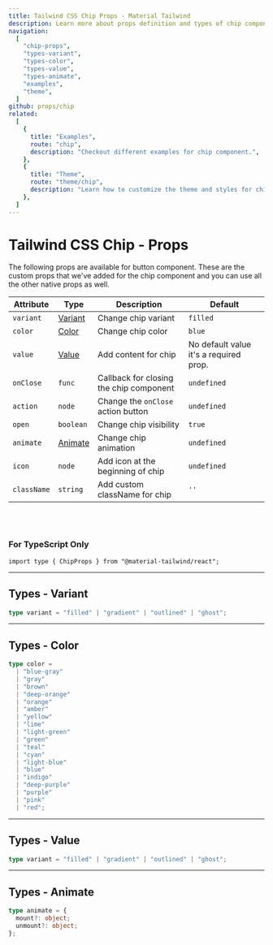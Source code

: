 ```yaml
---
title: Tailwind CSS Chip Props - Material Tailwind
description: Learn more about props definition and types of chip component.
navigation:
  [
    "chip-props",
    "types-variant",
    "types-color",
    "types-value",
    "types-animate",
    "examples",
    "theme",
  ]
github: props/chip
related:
  [
    {
      title: "Examples",
      route: "chip",
      description: "Checkout different examples for chip component.",
    },
    {
      title: "Theme",
      route: "theme/chip",
      description: "Learn how to customize the theme and styles for chip component.",
    },
  ]
---
```


# Tailwind CSS Chip - Props

<span id="alert-props" className="scroll-mt-48" />
The following props are available for button component. These are the custom props
that we've added for the chip component and you can use all the other native props
as well.

| Attribute   | Type                      | Description                                   | Default                                |
| ----------- | ------------------------- | --------------------------------------------- | -------------------------------------- |
| `variant`   | [Variant](#types-variant) | Change chip variant                           | <Code>filled</Code>                    |
| `color`     | [Color](#types-color)     | Change chip color                             | <Code>blue</Code>                      |
| `value`     | [Value](#types-value)     | Add content for chip                          | No default value it's a required prop. |
| `onClose`   | <Code>func</Code>         | Callback for closing the chip component       | <Code>undefined</Code>                 |
| `action`    | <Code>node</Code>         | Change the <Code>onClose</Code> action button | <Code>undefined</Code>                 |
| `open`      | <Code>boolean</Code>      | Change chip visibility                        | <Code>true</Code>                      |
| `animate`   | [Animate](#types-animate) | Change chip animation                         | <Code>undefined</Code>                 |
| `icon`      | <Code>node</Code>         | Add icon at the beginning of chip             | <Code>undefined</Code>                 |
| `className` | <Code>string</Code>       | Add custom className for chip                 | `''`                                   |

<br />
<br />

### For TypeScript Only

```tsx
import type { ChipProps } from "@material-tailwind/react";
```

---

## Types - Variant

<span id="types-variant" className="scroll-mt-48" />

```ts
type variant = "filled" | "gradient" | "outlined" | "ghost";
```

---

## Types - Color

<span id="types-color" className="scroll-mt-48" />

```ts
type color =
  | "blue-gray"
  | "gray"
  | "brown"
  | "deep-orange"
  | "orange"
  | "amber"
  | "yellow"
  | "lime"
  | "light-green"
  | "green"
  | "teal"
  | "cyan"
  | "light-blue"
  | "blue"
  | "indigo"
  | "deep-purple"
  | "purple"
  | "pink"
  | "red";
```

---

## Types - Value

<span id="types-value" className="scroll-mt-48" />

```ts
type variant = "filled" | "gradient" | "outlined" | "ghost";
```

---

## Types - Animate

<span id="types-animate" className="scroll-mt-48" />

```ts
type animate = {
  mount?: object;
  unmount?: object;
};
```

<span id="examples" className="scroll-mt-48" />
<span id="theme" className="scroll-mt-48" />
